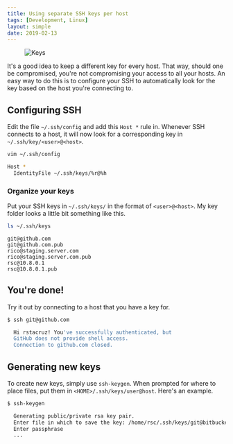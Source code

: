 ```yaml
---
title: Using separate SSH keys per host
tags: [Development, Linux]
layout: simple
date: 2019-02-13
---
```


<Figure cover>
<img src='https://source.unsplash.com/pQ1HIAyOl8w/600x300' alt='Keys' />
</Figure>

It's a good idea to keep a different key for every host. That way, should one be compromised, you're not compromising your access to all your hosts. An easy way to do this is to configure your SSH to automatically look for the key based on the host you're connecting to.

## Configuring SSH

Edit the file `~/.ssh/config` and add this `Host *` rule in. Whenever SSH connects to a host, it will now look for a corresponding key in `~/.ssh/key/<user>@<host>`.

```sh
vim ~/.ssh/config
```

```sh
Host *
  IdentityFile ~/.ssh/keys/%r@%h
```

### Organize your keys

Put your SSH keys in `~/.ssh/keys/` in the format of `<user>@<host>`. My key folder looks a little bit something like this.

```sh
ls ~/.ssh/keys
```

```
git@github.com
git@github.com.pub
rico@staging.server.com
rico@staging.server.com.pub
rsc@10.8.0.1
rsc@10.8.0.1.pub
```

## You're done!

Try it out by connecting to a host that you have a key for.

```sh
$ ssh git@github.com

  Hi rstacruz! You've successfully authenticated, but
  GitHub does not provide shell access.
  Connection to github.com closed.
```

## Generating new keys

To create new keys, simply use `ssh-keygen`. When prompted for where to place files, put them in `<HOME>/.ssh/keys/user@host`. Here's an example.

```sh
$ ssh-keygen

  Generating public/private rsa key pair.
  Enter file in which to save the key: /home/rsc/.ssh/keys/git@bitbucket.org
  Enter passphrase
  ...
```
